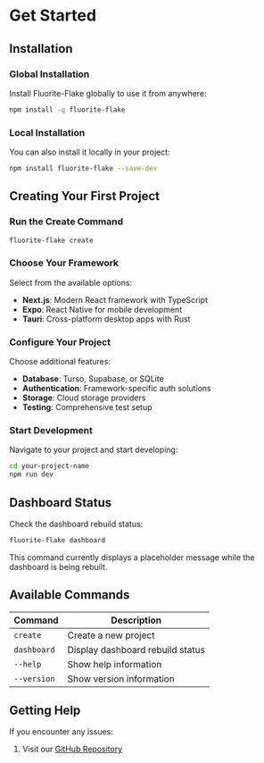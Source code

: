 
# Get Started

## Installation

### Global Installation

Install Fluorite-Flake globally to use it from anywhere:

```bash
npm install -g fluorite-flake
```

### Local Installation

You can also install it locally in your project:

```bash
npm install fluorite-flake --save-dev
```

## Creating Your First Project

<Steps>

### Run the Create Command

```bash
fluorite-flake create
```

### Choose Your Framework

Select from the available options:
- **Next.js**: Modern React framework with TypeScript
- **Expo**: React Native for mobile development
- **Tauri**: Cross-platform desktop apps with Rust

### Configure Your Project

Choose additional features:
- **Database**: Turso, Supabase, or SQLite
- **Authentication**: Framework-specific auth solutions
- **Storage**: Cloud storage providers
- **Testing**: Comprehensive test setup

### Start Development

Navigate to your project and start developing:

```bash
cd your-project-name
npm run dev
```

</Steps>

## Dashboard Status

Check the dashboard rebuild status:

```bash
fluorite-flake dashboard
```

This command currently displays a placeholder message while the dashboard is being rebuilt.

## Available Commands

| Command | Description |
|---------|-------------|
| `create` | Create a new project |
| `dashboard` | Display dashboard rebuild status |
| `--help` | Show help information |
| `--version` | Show version information |

## Getting Help

If you encounter any issues:

1. Visit our [GitHub Repository](https://github.com/kotsutsumi/fluorite-flake)
